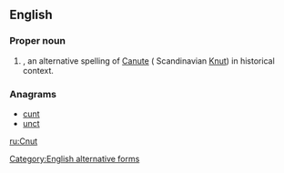 ==English==

===Proper noun===
{{en-proper noun}}

# {{given name|male|from=Germanic}}, an alternative spelling of [[Canute]] ( Scandinavian [[Knut]]) in historical context.

===Anagrams===
* [[cunt#English|cunt]]
* [[unct#English|unct]]

[[Category:English alternative forms]]

[[ru:Cnut]]